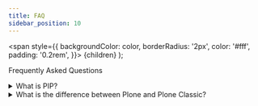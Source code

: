 ```yaml
---
title: FAQ
sidebar_position: 10
---
```


  <span
    style={{
      backgroundColor: color,
      borderRadius: '2px',
      color: '#fff',
      padding: '0.2rem',
    }}>
    {children}
  </span>
);

Frequently Asked Questions

<details>
  <summary>What is PIP?</summary>
  <div>
    <div>This is the detailed content</div>
    <br/>
  </div>
</details>

<details>
  <summary>What is the difference between Plone and Plone Classic?</summary>
  <div>
    <div>It's like watching fighting robots and trying to decide between the <Highlight color="#25c2a0">green</Highlight> and the <Highlight color="#1877F2">blue</Highlight> stuff.
     Both are superlekker!</div>
    <br/>
  </div>
</details>